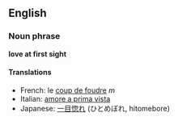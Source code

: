 ==English==
===Noun phrase===
'''love at first sight'''

====Translations====
*French: le [[coup de foudre]] ''m''
*Italian: [[amore a prima vista]] 
*Japanese: [[一目惚れ]] (ひとめぼれ, hitomebore)